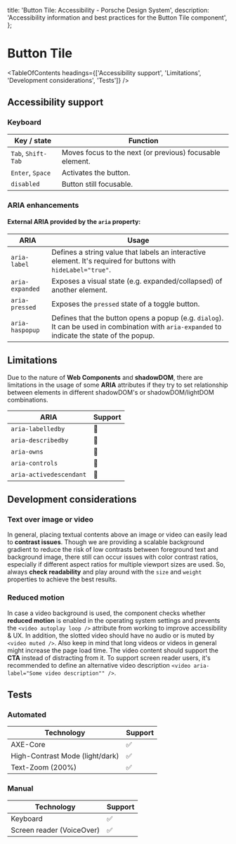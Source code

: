 
  title: 'Button Tile: Accessibility - Porsche Design System',
  description: 'Accessibility information and best practices for the Button Tile component',
};

# Button Tile <ComponentStatus tagName="p-button-tile"></ComponentStatus>

<TableOfContents headings={['Accessibility support', 'Limitations', 'Development considerations', 'Tests']} />

## Accessibility support

### Keyboard

| Key / state        | Function                                                 |
| ------------------ | -------------------------------------------------------- |
| `Tab`, `Shift-Tab` | Moves focus to the next (or previous) focusable element. |
| `Enter`, `Space`   | Activates the button.                                    |
| `disabled`         | Button still focusable.                                  |

### ARIA enhancements

#### External **ARIA** provided by the `aria` property:

| ARIA            | Usage                                                                                                                                         |
| --------------- | --------------------------------------------------------------------------------------------------------------------------------------------- |
| `aria-label`    | Defines a string value that labels an interactive element. It's required for buttons with `hideLabel="true"`.                                 |
| `aria-expanded` | Exposes a visual state (e.g. expanded/collapsed) of another element.                                                                          |
| `aria-pressed`  | Exposes the `pressed` state of a toggle button.                                                                                               |
| `aria-haspopup` | Defines that the button opens a popup (e.g. `dialog`). It can be used in combination with `aria-expanded` to indicate the state of the popup. |

## Limitations

Due to the nature of **Web Components** and **shadowDOM**, there are limitations in the usage of some **ARIA**
attributes if they try to set relationship between elements in different shadowDOM's or shadowDOM/lightDOM combinations.

| ARIA                    | Support |
| ----------------------- | ------- |
| `aria-labelledby`       | 🚫      |
| `aria-describedby`      | 🚫      |
| `aria-owns`             | 🚫      |
| `aria-controls`         | 🚫      |
| `aria-activedescendant` | 🚫      |

## Development considerations

### Text over image or video

In general, placing textual contents above an image or video can easily lead to **contrast issues**. Though we are
providing a scalable background gradient to reduce the risk of low contrasts between foreground text and background
image, there still can occur issues with color contrast ratios, especially if different aspect ratios for multiple
viewport sizes are used. So, always **check readability** and play around with the `size` and `weight` properties to
achieve the best results.

### Reduced motion

In case a video background is used, the component checks whether **reduced motion** is enabled in the operating system
settings and prevents the `<video autoplay loop />` attribute from working to improve accessibility & UX. In addition,
the slotted video should have no audio or is muted by `<video muted />`. Also keep in mind that long videos or videos in
general might increase the page load time. The video content should support the **CTA** instead of distracting from it.
To support screen reader users, it's recommended to define an alternative video description
`<video aria-label="Some video description"" />`.

## Tests

### Automated

| Technology                      | Support |
| ------------------------------- | ------- |
| AXE-Core                        | ✅      |
| High-Contrast Mode (light/dark) | ✅      |
| Text-Zoom (200%)                | ✅      |

### Manual

| Technology                | Support |
| ------------------------- | ------- |
| Keyboard                  | ✅      |
| Screen reader (VoiceOver) | ✅      |
